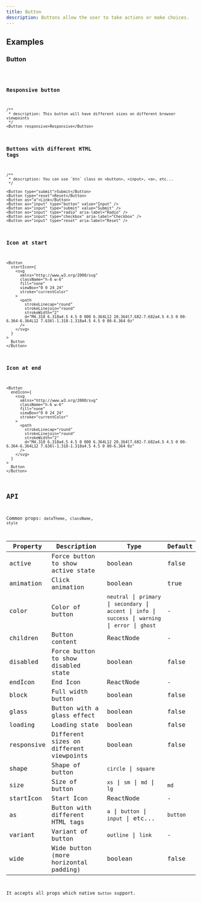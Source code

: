 ```yaml
---
title: Button
description: Buttons allow the user to take actions or make choices.
---
```


## Examples

### Button

<code src="./demo/basic.tsx" />

### Responsive button

```tsx live
/**
 * description: This button will have different sizes on different browser viewpoints
 */
<Button responsive>Responsive</Button>
```

### Buttons with different HTML tags

```tsx live
/**
 * description: You can use `btn` class on <button>, <input>, <a>, etc...
 */

<Button type="submit">Submit</Button>
<Button type="reset">Reset</Button>
<Button as="a">Link</Button>
<Button as="input" type="button" value="Input" />
<Button as="input" type="submit" value="Submit" />
<Button as="input" type="radio" aria-label="Radio" />
<Button as="input" type="checkbox" aria-label="Checkbox" />
<Button as="input" type="reset" aria-label="Reset" />
```

### Icon at start

```tsx live
<Button
  startIcon={
    <svg
      xmlns="http://www.w3.org/2000/svg"
      className="h-6 w-6"
      fill="none"
      viewBox="0 0 24 24"
      stroke="currentColor"
    >
      <path
        strokeLinecap="round"
        strokeLinejoin="round"
        strokeWidth="2"
        d="M4.318 6.318a4.5 4.5 0 000 6.364L12 20.364l7.682-7.682a4.5 4.5 0 00-6.364-6.364L12 7.636l-1.318-1.318a4.5 4.5 0 00-6.364 0z"
      />
    </svg>
  }
>
  Button
</Button>
```

### Icon at end

```tsx live
<Button
  endIcon={
    <svg
      xmlns="http://www.w3.org/2000/svg"
      className="h-6 w-6"
      fill="none"
      viewBox="0 0 24 24"
      stroke="currentColor"
    >
      <path
        strokeLinecap="round"
        strokeLinejoin="round"
        strokeWidth="2"
        d="M4.318 6.318a4.5 4.5 0 000 6.364L12 20.364l7.682-7.682a4.5 4.5 0 00-6.364-6.364L12 7.636l-1.318-1.318a4.5 4.5 0 00-6.364 0z"
      />
    </svg>
  }
>
  Button
</Button>
```

## API

Common props: `dataTheme`, `className`, `style`

| Property   | Description                             | Type                                                                                                        | Default  |
| ---------- | --------------------------------------- | ----------------------------------------------------------------------------------------------------------- | -------- |
| active     | Force button to show active state       | boolean                                                                                                     | false    |
| animation  | Click animation                         | boolean                                                                                                     | true     |
| color      | Color of button                         | `neutral` \| `primary` \| `secondary` \| `accent` \| `info` \| `success` \| `warning` \| `error` \| `ghost` | -        |
| children   | Button content                          | ReactNode                                                                                                   | -        |
| disabled   | Force button to show disabled state     | boolean                                                                                                     | false    |
| endIcon    | End Icon                                | ReactNode                                                                                                   | -        |
| block      | Full width button                       | boolean                                                                                                     | false    |
| glass      | Button with a glass effect              | boolean                                                                                                     | false    |
| loading    | Loading state                           | boolean                                                                                                     | false    |
| responsive | Different sizes on different viewpoints | boolean                                                                                                     | false    |
| shape      | Shape of button                         | `circle` \| `square`                                                                                        |          |
| size       | Size of button                          | `xs` \| `sm` \| `md` \| `lg`                                                                                | `md`     |
| startIcon  | Start Icon                              | ReactNode                                                                                                   | -        |
| as         | Button with different HTML tags         | `a` \| `button` \| `input` \| etc...                                                                        | `button` |
| variant    | Variant of button                       | `outline` \| `link`                                                                                         | -        |
| wide       | Wide button (more horizontal padding)   | boolean                                                                                                     | false    |

It accepts all props which native `button` support.
